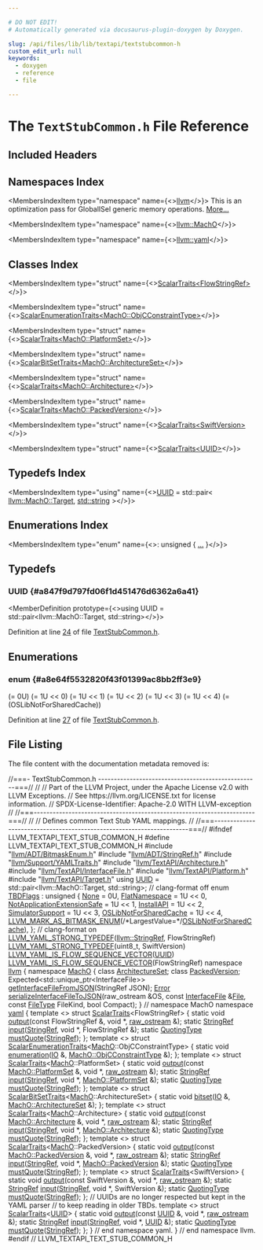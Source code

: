 ```yaml
---

# DO NOT EDIT!
# Automatically generated via docusaurus-plugin-doxygen by Doxygen.

slug: /api/files/lib/lib/textapi/textstubcommon-h
custom_edit_url: null
keywords:
  - doxygen
  - reference
  - file

---
```





# The `TextStubCommon.h` File Reference

<DoxygenPage pluginConfig={pluginConfig}>



## Included Headers

<IncludesList>
<IncludesListItem
  filePath="llvm/ADT/BitmaskEnum.h"
  permalink="/docs/api/files/include/include/llvm/include/llvm/adt/bitmaskenum-h"
  isLocal="true" />
<IncludesListItem
  filePath="llvm/ADT/StringRef.h"
  permalink="/docs/api/files/include/include/llvm/include/llvm/adt/stringref-h"
  isLocal="true" />
<IncludesListItem
  filePath="llvm/Support/YAMLTraits.h"
  permalink="/docs/api/files/include/include/llvm/include/llvm/support/yamltraits-h"
  isLocal="true" />
<IncludesListItem
  filePath="llvm/TextAPI/Architecture.h"
  permalink="/docs/api/files/include/include/llvm/include/llvm/textapi/architecture-h"
  isLocal="true" />
<IncludesListItem
  filePath="llvm/TextAPI/InterfaceFile.h"
  permalink="/docs/api/files/include/include/llvm/include/llvm/textapi/interfacefile-h"
  isLocal="true" />
<IncludesListItem
  filePath="llvm/TextAPI/Platform.h"
  permalink="/docs/api/files/include/include/llvm/include/llvm/textapi/platform-h"
  isLocal="true" />
<IncludesListItem
  filePath="llvm/TextAPI/Target.h"
  permalink="/docs/api/files/include/include/llvm/include/llvm/textapi/target-h"
  isLocal="true" />
</IncludesList>

## Namespaces Index

<MembersIndex>

<MembersIndexItem
  type="namespace"
  name={<><a href="/docs/api/namespaces/llvm">llvm</a></>}>
This is an optimization pass for GlobalISel generic memory operations. <a href="/docs/api/namespaces/llvm/#details">More...</a>
</MembersIndexItem>

<MembersIndexItem
  type="namespace"
  name={<><a href="/docs/api/namespaces/llvm/macho">llvm::MachO</a></>}>
</MembersIndexItem>

<MembersIndexItem
  type="namespace"
  name={<><a href="/docs/api/namespaces/llvm/yaml">llvm::yaml</a></>}>
</MembersIndexItem>

</MembersIndex>

## Classes Index

<MembersIndex>

<MembersIndexItem
  type="struct"
  name={<><a href="/docs/api/structs/llvm/yaml/scalartraits-56714b11764a3c919756dccb8775ac06">ScalarTraits&lt;FlowStringRef&gt;</a></>}>
</MembersIndexItem>

<MembersIndexItem
  type="struct"
  name={<><a href="/docs/api/structs/llvm/yaml/scalarenumerationtraits-a1bbd3464ebeba06a80e78387f0b16e7">ScalarEnumerationTraits&lt;MachO::ObjCConstraintType&gt;</a></>}>
</MembersIndexItem>

<MembersIndexItem
  type="struct"
  name={<><a href="/docs/api/structs/llvm/yaml/scalartraits-e6fde467962f50d048ca87c1e6df250b">ScalarTraits&lt;MachO::PlatformSet&gt;</a></>}>
</MembersIndexItem>

<MembersIndexItem
  type="struct"
  name={<><a href="/docs/api/structs/llvm/yaml/scalarbitsettraits-04988320f342af758cda98202f8d8f73">ScalarBitSetTraits&lt;MachO::ArchitectureSet&gt;</a></>}>
</MembersIndexItem>

<MembersIndexItem
  type="struct"
  name={<><a href="/docs/api/structs/llvm/yaml/scalartraits-162e40fff2b50cada649479ec7a3e4b2">ScalarTraits&lt;MachO::Architecture&gt;</a></>}>
</MembersIndexItem>

<MembersIndexItem
  type="struct"
  name={<><a href="/docs/api/structs/llvm/yaml/scalartraits-5624b5f50f1d6f8fbc93dae9e8408766">ScalarTraits&lt;MachO::PackedVersion&gt;</a></>}>
</MembersIndexItem>

<MembersIndexItem
  type="struct"
  name={<><a href="/docs/api/structs/llvm/yaml/scalartraits-bfb7e3c2d6178155d508621f8f04dbb7">ScalarTraits&lt;SwiftVersion&gt;</a></>}>
</MembersIndexItem>

<MembersIndexItem
  type="struct"
  name={<><a href="/docs/api/structs/llvm/yaml/scalartraits-179f4a6b47533919260e805510efcd01">ScalarTraits&lt;UUID&gt;</a></>}>
</MembersIndexItem>

</MembersIndex>

## Typedefs Index

<MembersIndex>

<MembersIndexItem
  type="using"
  name={<><a href="#a847f9d797fd06f1d451476d6362a6a41">UUID</a> = std::pair&lt; <a href="/docs/api/classes/llvm/macho/target">llvm::MachO::Target</a>, <a href="/docs/api/files/include/include/llvm/include/llvm/demangle/itaniumdemangle-h/#ae2b0d0345572d6718e219aa76d1d54edab45cffe084dd3d20d928bee85e7b0f21">std::string</a> &gt;</>}>
</MembersIndexItem>

</MembersIndex>

## Enumerations Index

<MembersIndex>

<MembersIndexItem
  type="enum"
  name={<>: unsigned &#123; <a href="#a8e64f5532820f43f01399ac8bb2ff3e9">...</a> &#125;</>}>
</MembersIndexItem>

</MembersIndex>


<SectionDefinition>

## Typedefs

### UUID {#a847f9d797fd06f1d451476d6362a6a41}

<MemberDefinition
  prototype={<>using UUID =  std::pair&lt;llvm::MachO::Target, std::string&gt;</>}>

Definition at line <a href="#l00024">24</a> of file <a href="/docs/api/files/lib/lib/textapi/textstubcommon-h">TextStubCommon.h</a>.
</MemberDefinition>

</SectionDefinition>

<SectionDefinition>

## Enumerations

### enum  {#a8e64f5532820f43f01399ac8bb2ff3e9}

<MemberDefinition
  prototype="enum TBDFlags : unsigned">

<EnumerationList title="Enumeration values">

<Link id="a8e64f5532820f43f01399ac8bb2ff3e9ac9d3e887722f2bc482bcca9d41c512af" />
<EnumerationListItem name="None">
 (= 0U)
</EnumerationListItem>

<Link id="a8e64f5532820f43f01399ac8bb2ff3e9ac8c901932d2e8f2ed7a2c695eba8b9c6" />
<EnumerationListItem name="FlatNamespace">
 (= 1U &lt;&lt; 0)
</EnumerationListItem>

<Link id="a8e64f5532820f43f01399ac8bb2ff3e9a6a9c8353be1f1cb8caffe162b55bfbe7" />
<EnumerationListItem name="NotApplicationExtensionSafe">
 (= 1U &lt;&lt; 1)
</EnumerationListItem>

<Link id="a8e64f5532820f43f01399ac8bb2ff3e9a9e9365801892180d2029d4ae16b67fc6" />
<EnumerationListItem name="InstallAPI">
 (= 1U &lt;&lt; 2)
</EnumerationListItem>

<Link id="a8e64f5532820f43f01399ac8bb2ff3e9a7cee22ba0016190fcebb9ba9cd494f15" />
<EnumerationListItem name="SimulatorSupport">
 (= 1U &lt;&lt; 3)
</EnumerationListItem>

<Link id="a8e64f5532820f43f01399ac8bb2ff3e9ad93e8101951dcb34167984295e37e472" />
<EnumerationListItem name="OSLibNotForSharedCache">
 (= 1U &lt;&lt; 4)
</EnumerationListItem>

<Link id="a8e64f5532820f43f01399ac8bb2ff3e9a24270cdb1319b54f1f46ef5f0bd02473" />
<EnumerationListItem name="LLVM_MARK_AS_BITMASK_ENUM">
 (=(OSLibNotForSharedCache))
</EnumerationListItem>

</EnumerationList>

Definition at line <a href="#l00027">27</a> of file <a href="/docs/api/files/lib/lib/textapi/textstubcommon-h">TextStubCommon.h</a>.
</MemberDefinition>

</SectionDefinition>

## File Listing

The file content with the documentation metadata removed is:

<ProgramListing>

<Link id="l00001" /><CodeLine lineNumber="1"><Highlight kind="comment">//===- TextStubCommon.h ---------------------------------------------------===//</Highlight><Highlight kind="normal"></Highlight></CodeLine>
<Link id="l00002" /><CodeLine lineNumber="2"><Highlight kind="normal"></Highlight><Highlight kind="comment">//</Highlight><Highlight kind="normal"></Highlight></CodeLine>
<Link id="l00003" /><CodeLine lineNumber="3"><Highlight kind="normal"></Highlight><Highlight kind="comment">// Part of the LLVM Project, under the Apache License v2.0 with LLVM Exceptions.</Highlight><Highlight kind="normal"></Highlight></CodeLine>
<Link id="l00004" /><CodeLine lineNumber="4"><Highlight kind="normal"></Highlight><Highlight kind="comment">// See https://llvm.org/LICENSE.txt for license information.</Highlight><Highlight kind="normal"></Highlight></CodeLine>
<Link id="l00005" /><CodeLine lineNumber="5"><Highlight kind="normal"></Highlight><Highlight kind="comment">// SPDX-License-Identifier: Apache-2.0 WITH LLVM-exception</Highlight><Highlight kind="normal"></Highlight></CodeLine>
<Link id="l00006" /><CodeLine lineNumber="6"><Highlight kind="normal"></Highlight><Highlight kind="comment">//</Highlight><Highlight kind="normal"></Highlight></CodeLine>
<Link id="l00007" /><CodeLine lineNumber="7"><Highlight kind="normal"></Highlight><Highlight kind="comment">//===----------------------------------------------------------------------===//</Highlight><Highlight kind="normal"></Highlight></CodeLine>
<Link id="l00008" /><CodeLine lineNumber="8"><Highlight kind="normal"></Highlight><Highlight kind="comment">//</Highlight><Highlight kind="normal"></Highlight></CodeLine>
<Link id="l00009" /><CodeLine lineNumber="9"><Highlight kind="normal"></Highlight><Highlight kind="comment">// Defines common Text Stub YAML mappings.</Highlight><Highlight kind="normal"></Highlight></CodeLine>
<Link id="l00010" /><CodeLine lineNumber="10"><Highlight kind="normal"></Highlight><Highlight kind="comment">//</Highlight><Highlight kind="normal"></Highlight></CodeLine>
<Link id="l00011" /><CodeLine lineNumber="11"><Highlight kind="normal"></Highlight><Highlight kind="comment">//===----------------------------------------------------------------------===//</Highlight><Highlight kind="normal"></Highlight></CodeLine>
<Link id="l00012" /><CodeLine lineNumber="12"><Highlight kind="normal"></Highlight></CodeLine>
<Link id="l00013" /><CodeLine lineNumber="13"><Highlight kind="normal"></Highlight><Highlight kind="preprocessor">#ifndef LLVM&#95;TEXTAPI&#95;TEXT&#95;STUB&#95;COMMON&#95;H</Highlight><Highlight kind="normal"></Highlight></CodeLine>
<Link id="l00014" /><CodeLine lineNumber="14"><Highlight kind="normal"></Highlight><Highlight kind="preprocessor">#define LLVM&#95;TEXTAPI&#95;TEXT&#95;STUB&#95;COMMON&#95;H</Highlight><Highlight kind="normal"></Highlight></CodeLine>
<Link id="l00015" /><CodeLine lineNumber="15"><Highlight kind="normal"></Highlight></CodeLine>
<Link id="l00016" /><CodeLine lineNumber="16"><Highlight kind="normal"></Highlight><Highlight kind="preprocessor">#include &quot;<a href="/docs/api/files/include/include/llvm/include/llvm/adt/bitmaskenum-h">llvm/ADT/BitmaskEnum.h</a>&quot;</Highlight><Highlight kind="normal"></Highlight></CodeLine>
<Link id="l00017" /><CodeLine lineNumber="17"><Highlight kind="normal"></Highlight><Highlight kind="preprocessor">#include &quot;<a href="/docs/api/files/include/include/llvm/include/llvm/adt/stringref-h">llvm/ADT/StringRef.h</a>&quot;</Highlight><Highlight kind="normal"></Highlight></CodeLine>
<Link id="l00018" /><CodeLine lineNumber="18"><Highlight kind="normal"></Highlight><Highlight kind="preprocessor">#include &quot;<a href="/docs/api/files/include/include/llvm/include/llvm/support/yamltraits-h">llvm/Support/YAMLTraits.h</a>&quot;</Highlight><Highlight kind="normal"></Highlight></CodeLine>
<Link id="l00019" /><CodeLine lineNumber="19"><Highlight kind="normal"></Highlight><Highlight kind="preprocessor">#include &quot;<a href="/docs/api/files/include/include/llvm/include/llvm/textapi/architecture-h">llvm/TextAPI/Architecture.h</a>&quot;</Highlight><Highlight kind="normal"></Highlight></CodeLine>
<Link id="l00020" /><CodeLine lineNumber="20"><Highlight kind="normal"></Highlight><Highlight kind="preprocessor">#include &quot;<a href="/docs/api/files/include/include/llvm/include/llvm/textapi/interfacefile-h">llvm/TextAPI/InterfaceFile.h</a>&quot;</Highlight><Highlight kind="normal"></Highlight></CodeLine>
<Link id="l00021" /><CodeLine lineNumber="21"><Highlight kind="normal"></Highlight><Highlight kind="preprocessor">#include &quot;<a href="/docs/api/files/include/include/llvm/include/llvm/textapi/platform-h">llvm/TextAPI/Platform.h</a>&quot;</Highlight><Highlight kind="normal"></Highlight></CodeLine>
<Link id="l00022" /><CodeLine lineNumber="22"><Highlight kind="normal"></Highlight><Highlight kind="preprocessor">#include &quot;<a href="/docs/api/files/include/include/llvm/include/llvm/textapi/target-h">llvm/TextAPI/Target.h</a>&quot;</Highlight><Highlight kind="normal"></Highlight></CodeLine>
<Link id="l00023" /><CodeLine lineNumber="23"><Highlight kind="normal"></Highlight></CodeLine>
<Link id="l00024" /><CodeLine lineNumber="24" lineLink="#a847f9d797fd06f1d451476d6362a6a41"><Highlight kind="normal"></Highlight><Highlight kind="keyword">using </Highlight><Highlight kind="normal"><a href="#a847f9d797fd06f1d451476d6362a6a41">UUID</a> = std::pair&lt;llvm::MachO::Target, std::string&gt;;</Highlight></CodeLine>
<Link id="l00025" /><CodeLine lineNumber="25"><Highlight kind="normal"></Highlight></CodeLine>
<Link id="l00026" /><CodeLine lineNumber="26"><Highlight kind="normal"></Highlight><Highlight kind="comment">// clang-format off</Highlight><Highlight kind="normal"></Highlight></CodeLine>
<Link id="l00027" /><CodeLine lineNumber="27" lineLink="#a8e64f5532820f43f01399ac8bb2ff3e9"><Highlight kind="normal"></Highlight><Highlight kind="keyword">enum</Highlight><Highlight kind="normal"> <a href="#a8e64f5532820f43f01399ac8bb2ff3e9">TBDFlags</a> : </Highlight><Highlight kind="keywordtype">unsigned</Highlight><Highlight kind="normal"> &#123;</Highlight></CodeLine>
<Link id="l00028" /><CodeLine lineNumber="28" lineLink="#a8e64f5532820f43f01399ac8bb2ff3e9ac9d3e887722f2bc482bcca9d41c512af"><Highlight kind="normal">  <a href="#a8e64f5532820f43f01399ac8bb2ff3e9ac9d3e887722f2bc482bcca9d41c512af">None</a>                         = 0U,</Highlight></CodeLine>
<Link id="l00029" /><CodeLine lineNumber="29" lineLink="#a8e64f5532820f43f01399ac8bb2ff3e9ac8c901932d2e8f2ed7a2c695eba8b9c6"><Highlight kind="normal">  <a href="#a8e64f5532820f43f01399ac8bb2ff3e9ac8c901932d2e8f2ed7a2c695eba8b9c6">FlatNamespace</a>                = 1U &lt;&lt; 0,</Highlight></CodeLine>
<Link id="l00030" /><CodeLine lineNumber="30" lineLink="#a8e64f5532820f43f01399ac8bb2ff3e9a6a9c8353be1f1cb8caffe162b55bfbe7"><Highlight kind="normal">  <a href="#a8e64f5532820f43f01399ac8bb2ff3e9a6a9c8353be1f1cb8caffe162b55bfbe7">NotApplicationExtensionSafe</a>  = 1U &lt;&lt; 1,</Highlight></CodeLine>
<Link id="l00031" /><CodeLine lineNumber="31" lineLink="#a8e64f5532820f43f01399ac8bb2ff3e9a9e9365801892180d2029d4ae16b67fc6"><Highlight kind="normal">  <a href="#a8e64f5532820f43f01399ac8bb2ff3e9a9e9365801892180d2029d4ae16b67fc6">InstallAPI</a>                   = 1U &lt;&lt; 2,</Highlight></CodeLine>
<Link id="l00032" /><CodeLine lineNumber="32" lineLink="#a8e64f5532820f43f01399ac8bb2ff3e9a7cee22ba0016190fcebb9ba9cd494f15"><Highlight kind="normal">  <a href="#a8e64f5532820f43f01399ac8bb2ff3e9a7cee22ba0016190fcebb9ba9cd494f15">SimulatorSupport</a>             = 1U &lt;&lt; 3,</Highlight></CodeLine>
<Link id="l00033" /><CodeLine lineNumber="33" lineLink="#a8e64f5532820f43f01399ac8bb2ff3e9ad93e8101951dcb34167984295e37e472"><Highlight kind="normal">  <a href="#a8e64f5532820f43f01399ac8bb2ff3e9ad93e8101951dcb34167984295e37e472">OSLibNotForSharedCache</a>       = 1U &lt;&lt; 4,</Highlight></CodeLine>
<Link id="l00034" /><CodeLine lineNumber="34" lineLink="#a8e64f5532820f43f01399ac8bb2ff3e9a24270cdb1319b54f1f46ef5f0bd02473"><Highlight kind="normal">  <a href="#a8e64f5532820f43f01399ac8bb2ff3e9a24270cdb1319b54f1f46ef5f0bd02473">LLVM&#95;MARK&#95;AS&#95;BITMASK&#95;ENUM</a>(</Highlight><Highlight kind="comment">/&#42;LargestValue=&#42;/</Highlight><Highlight kind="normal"><a href="#a8e64f5532820f43f01399ac8bb2ff3e9ad93e8101951dcb34167984295e37e472">OSLibNotForSharedCache</a>),</Highlight></CodeLine>
<Link id="l00035" /><CodeLine lineNumber="35"><Highlight kind="normal">&#125;;</Highlight></CodeLine>
<Link id="l00036" /><CodeLine lineNumber="36"><Highlight kind="normal"></Highlight><Highlight kind="comment">// clang-format on</Highlight><Highlight kind="normal"></Highlight></CodeLine>
<Link id="l00037" /><CodeLine lineNumber="37"><Highlight kind="normal"></Highlight></CodeLine>
<Link id="l00038" /><CodeLine lineNumber="38"><Highlight kind="normal"><a href="/docs/api/files/include/include/llvm/include/llvm/support/yamltraits-h/#ab74df4ad631bb362ad7d41fd875f0481">LLVM&#95;YAML&#95;STRONG&#95;TYPEDEF</a>(<a href="/docs/api/classes/llvm/stringref">llvm::StringRef</a>, FlowStringRef)</Highlight></CodeLine>
<Link id="l00039" /><CodeLine lineNumber="39"><Highlight kind="normal"><a href="/docs/api/files/include/include/llvm/include/llvm/support/yamltraits-h/#ab74df4ad631bb362ad7d41fd875f0481">LLVM&#95;YAML&#95;STRONG&#95;TYPEDEF</a>(uint8&#95;t, SwiftVersion)</Highlight></CodeLine>
<Link id="l00040" /><CodeLine lineNumber="40"><Highlight kind="normal"><a href="/docs/api/files/include/include/llvm/include/llvm/support/yamltraits-h/#aa39d7d43bebdc849f7557bfd4a4ad12d">LLVM&#95;YAML&#95;IS&#95;FLOW&#95;SEQUENCE&#95;VECTOR</a>(<a href="#a847f9d797fd06f1d451476d6362a6a41">UUID</a>)</Highlight></CodeLine>
<Link id="l00041" /><CodeLine lineNumber="41"><Highlight kind="normal"><a href="/docs/api/files/include/include/llvm/include/llvm/support/yamltraits-h/#aa39d7d43bebdc849f7557bfd4a4ad12d">LLVM&#95;YAML&#95;IS&#95;FLOW&#95;SEQUENCE&#95;VECTOR</a>(FlowStringRef)</Highlight></CodeLine>
<Link id="l00042" /><CodeLine lineNumber="42"><Highlight kind="normal"></Highlight></CodeLine>
<Link id="l00043" /><CodeLine lineNumber="43"><Highlight kind="normal"></Highlight><Highlight kind="keyword">namespace </Highlight><Highlight kind="normal"><a href="/docs/api/namespaces/llvm">llvm</a> &#123;</Highlight></CodeLine>
<Link id="l00044" /><CodeLine lineNumber="44"><Highlight kind="normal"></Highlight></CodeLine>
<Link id="l00045" /><CodeLine lineNumber="45"><Highlight kind="normal"></Highlight><Highlight kind="keyword">namespace </Highlight><Highlight kind="normal"><a href="/docs/api/namespaces/llvm/macho">MachO</a> &#123;</Highlight></CodeLine>
<Link id="l00046" /><CodeLine lineNumber="46"><Highlight kind="normal"></Highlight><Highlight kind="keyword">class </Highlight><Highlight kind="normal"><a href="/docs/api/classes/llvm/macho/architectureset">ArchitectureSet</a>;</Highlight></CodeLine>
<Link id="l00047" /><CodeLine lineNumber="47"><Highlight kind="normal"></Highlight><Highlight kind="keyword">class </Highlight><Highlight kind="normal"><a href="/docs/api/classes/llvm/macho/packedversion">PackedVersion</a>;</Highlight></CodeLine>
<Link id="l00048" /><CodeLine lineNumber="48"><Highlight kind="normal"></Highlight></CodeLine>
<Link id="l00049" /><CodeLine lineNumber="49"><Highlight kind="normal">Expected&lt;std::unique&#95;ptr&lt;InterfaceFile&gt;&gt;</Highlight></CodeLine>
<Link id="l00050" /><CodeLine lineNumber="50"><Highlight kind="normal"><a href="/docs/api/namespaces/llvm/macho/#a87d247041800a391e58d7e42c6286219">getInterfaceFileFromJSON</a>(StringRef JSON);</Highlight></CodeLine>
<Link id="l00051" /><CodeLine lineNumber="51"><Highlight kind="normal"></Highlight></CodeLine>
<Link id="l00052" /><CodeLine lineNumber="52"><Highlight kind="normal"><a href="/docs/api/namespaces/llvm/#ac226f3d2b9ca090171a8e0a8cb92c343a902b0d55fddef6f8d651fe1035b7d4bd">Error</a> <a href="/docs/api/namespaces/llvm/macho/#a3ff667d4f1513749fb128a62577a9b21">serializeInterfaceFileToJSON</a>(raw&#95;ostream &amp;OS, </Highlight><Highlight kind="keyword">const</Highlight><Highlight kind="normal"> <a href="/docs/api/classes/llvm/macho/interfacefile">InterfaceFile</a> &amp;<a href="/docs/api/namespaces/llvm/armbuildattrs/#aea10ca6bf098a425d51ac7fe65d30ed6aecf09ba70b320e04fec09afb59d502cd">File</a>,</Highlight></CodeLine>
<Link id="l00053" /><CodeLine lineNumber="53"><Highlight kind="normal">                                   </Highlight><Highlight kind="keyword">const</Highlight><Highlight kind="normal"> <a href="/docs/api/namespaces/llvm/macho/#a11849daa1b55a8c00390b349546112e7">FileType</a> FileKind, </Highlight><Highlight kind="keywordtype">bool</Highlight><Highlight kind="normal"> Compact);</Highlight></CodeLine>
<Link id="l00054" /><CodeLine lineNumber="54"><Highlight kind="normal">&#125; </Highlight><Highlight kind="comment">// namespace MachO</Highlight><Highlight kind="normal"></Highlight></CodeLine>
<Link id="l00055" /><CodeLine lineNumber="55"><Highlight kind="normal"></Highlight></CodeLine>
<Link id="l00056" /><CodeLine lineNumber="56"><Highlight kind="normal"></Highlight><Highlight kind="keyword">namespace </Highlight><Highlight kind="normal"><a href="/docs/api/namespaces/llvm/yaml">yaml</a> &#123;</Highlight></CodeLine>
<Link id="l00057" /><CodeLine lineNumber="57"><Highlight kind="normal"></Highlight></CodeLine>
<Link id="l00058" /><CodeLine lineNumber="58" lineLink="/docs/api/structs/llvm/yaml/scalartraits-56714b11764a3c919756dccb8775ac06"><Highlight kind="normal"></Highlight><Highlight kind="keyword">template</Highlight><Highlight kind="normal"> &lt;&gt; </Highlight><Highlight kind="keyword">struct </Highlight><Highlight kind="normal"><a href="/docs/api/structs/llvm/yaml/scalartraits">ScalarTraits</a>&lt;FlowStringRef&gt; &#123;</Highlight></CodeLine>
<Link id="l00059" /><CodeLine lineNumber="59"><Highlight kind="normal">  </Highlight><Highlight kind="keyword">static</Highlight><Highlight kind="normal"> </Highlight><Highlight kind="keywordtype">void</Highlight><Highlight kind="normal"> <a href="/docs/api/structs/llvm/yaml/scalartraits-56714b11764a3c919756dccb8775ac06/#abe3f4003b96d861917b647285555c986">output</a>(</Highlight><Highlight kind="keyword">const</Highlight><Highlight kind="normal"> FlowStringRef &amp;, </Highlight><Highlight kind="keywordtype">void</Highlight><Highlight kind="normal"> &#42;, <a href="/docs/api/classes/llvm/raw-ostream">raw&#95;ostream</a> &amp;);</Highlight></CodeLine>
<Link id="l00060" /><CodeLine lineNumber="60"><Highlight kind="normal">  </Highlight><Highlight kind="keyword">static</Highlight><Highlight kind="normal"> <a href="/docs/api/classes/llvm/stringref">StringRef</a> <a href="/docs/api/structs/llvm/yaml/scalartraits-56714b11764a3c919756dccb8775ac06/#aeff489c7e3fa43a89a4db9b03bd6f733">input</a>(<a href="/docs/api/classes/llvm/stringref">StringRef</a>, </Highlight><Highlight kind="keywordtype">void</Highlight><Highlight kind="normal"> &#42;, FlowStringRef &amp;);</Highlight></CodeLine>
<Link id="l00061" /><CodeLine lineNumber="61"><Highlight kind="normal">  </Highlight><Highlight kind="keyword">static</Highlight><Highlight kind="normal"> <a href="/docs/api/namespaces/llvm/yaml/#a2e9b09c50b4fff3bad8cba23daef8757">QuotingType</a> <a href="/docs/api/structs/llvm/yaml/scalartraits-56714b11764a3c919756dccb8775ac06/#ab3dda6c92caf4856e2b8a54ad703a5c5">mustQuote</a>(<a href="/docs/api/classes/llvm/stringref">StringRef</a>);</Highlight></CodeLine>
<Link id="l00062" /><CodeLine lineNumber="62"><Highlight kind="normal">&#125;;</Highlight></CodeLine>
<Link id="l00063" /><CodeLine lineNumber="63"><Highlight kind="normal"></Highlight></CodeLine>
<Link id="l00064" /><CodeLine lineNumber="64" lineLink="/docs/api/structs/llvm/yaml/scalarenumerationtraits-a1bbd3464ebeba06a80e78387f0b16e7"><Highlight kind="normal"></Highlight><Highlight kind="keyword">template</Highlight><Highlight kind="normal"> &lt;&gt; </Highlight><Highlight kind="keyword">struct </Highlight><Highlight kind="normal"><a href="/docs/api/structs/llvm/yaml/scalarenumerationtraits">ScalarEnumerationTraits</a>&lt;<a href="/docs/api/namespaces/llvm/macho">MachO</a>::ObjCConstraintType&gt; &#123;</Highlight></CodeLine>
<Link id="l00065" /><CodeLine lineNumber="65" lineLink="/docs/api/structs/llvm/yaml/scalarenumerationtraits-a1bbd3464ebeba06a80e78387f0b16e7/#ac30d30968d21e44e5d404830af0e5619"><Highlight kind="normal">  </Highlight><Highlight kind="keyword">static</Highlight><Highlight kind="normal"> </Highlight><Highlight kind="keywordtype">void</Highlight><Highlight kind="normal"> <a href="/docs/api/structs/llvm/yaml/scalarenumerationtraits-a1bbd3464ebeba06a80e78387f0b16e7/#ac30d30968d21e44e5d404830af0e5619">enumeration</a>(<a href="/docs/api/classes/llvm/yaml/io">IO</a> &amp;, <a href="/docs/api/namespaces/llvm/macho/#a6ce55ac03358478c63eaefb8578a7a31">MachO::ObjCConstraintType</a> &amp;);</Highlight></CodeLine>
<Link id="l00066" /><CodeLine lineNumber="66"><Highlight kind="normal">&#125;;</Highlight></CodeLine>
<Link id="l00067" /><CodeLine lineNumber="67"><Highlight kind="normal"></Highlight></CodeLine>
<Link id="l00068" /><CodeLine lineNumber="68" lineLink="/docs/api/structs/llvm/yaml/scalartraits-e6fde467962f50d048ca87c1e6df250b"><Highlight kind="normal"></Highlight><Highlight kind="keyword">template</Highlight><Highlight kind="normal"> &lt;&gt; </Highlight><Highlight kind="keyword">struct </Highlight><Highlight kind="normal"><a href="/docs/api/structs/llvm/yaml/scalartraits">ScalarTraits</a>&lt;<a href="/docs/api/namespaces/llvm/macho">MachO</a>::PlatformSet&gt; &#123;</Highlight></CodeLine>
<Link id="l00069" /><CodeLine lineNumber="69" lineLink="/docs/api/structs/llvm/yaml/scalartraits-e6fde467962f50d048ca87c1e6df250b/#a87c34cb56e1d1f37caed38af7656f671"><Highlight kind="normal">  </Highlight><Highlight kind="keyword">static</Highlight><Highlight kind="normal"> </Highlight><Highlight kind="keywordtype">void</Highlight><Highlight kind="normal"> <a href="/docs/api/structs/llvm/yaml/scalartraits-e6fde467962f50d048ca87c1e6df250b/#a87c34cb56e1d1f37caed38af7656f671">output</a>(</Highlight><Highlight kind="keyword">const</Highlight><Highlight kind="normal"> <a href="/docs/api/namespaces/llvm/macho/#a69bfa13e6b39228d219413d8fb5f46a2">MachO::PlatformSet</a> &amp;, </Highlight><Highlight kind="keywordtype">void</Highlight><Highlight kind="normal"> &#42;, <a href="/docs/api/classes/llvm/raw-ostream">raw&#95;ostream</a> &amp;);</Highlight></CodeLine>
<Link id="l00070" /><CodeLine lineNumber="70" lineLink="/docs/api/structs/llvm/yaml/scalartraits-e6fde467962f50d048ca87c1e6df250b/#a492e5db3132bfc8d380cd3801e35d3b0"><Highlight kind="normal">  </Highlight><Highlight kind="keyword">static</Highlight><Highlight kind="normal"> <a href="/docs/api/classes/llvm/stringref">StringRef</a> <a href="/docs/api/structs/llvm/yaml/scalartraits-e6fde467962f50d048ca87c1e6df250b/#a492e5db3132bfc8d380cd3801e35d3b0">input</a>(<a href="/docs/api/classes/llvm/stringref">StringRef</a>, </Highlight><Highlight kind="keywordtype">void</Highlight><Highlight kind="normal"> &#42;, <a href="/docs/api/namespaces/llvm/macho/#a69bfa13e6b39228d219413d8fb5f46a2">MachO::PlatformSet</a> &amp;);</Highlight></CodeLine>
<Link id="l00071" /><CodeLine lineNumber="71" lineLink="/docs/api/structs/llvm/yaml/scalartraits-e6fde467962f50d048ca87c1e6df250b/#a2610e1b5904e03365141eec70cc1a0f2"><Highlight kind="normal">  </Highlight><Highlight kind="keyword">static</Highlight><Highlight kind="normal"> <a href="/docs/api/namespaces/llvm/yaml/#a2e9b09c50b4fff3bad8cba23daef8757">QuotingType</a> <a href="/docs/api/structs/llvm/yaml/scalartraits-e6fde467962f50d048ca87c1e6df250b/#a2610e1b5904e03365141eec70cc1a0f2">mustQuote</a>(<a href="/docs/api/classes/llvm/stringref">StringRef</a>);</Highlight></CodeLine>
<Link id="l00072" /><CodeLine lineNumber="72"><Highlight kind="normal">&#125;;</Highlight></CodeLine>
<Link id="l00073" /><CodeLine lineNumber="73"><Highlight kind="normal"></Highlight></CodeLine>
<Link id="l00074" /><CodeLine lineNumber="74" lineLink="/docs/api/structs/llvm/yaml/scalarbitsettraits-04988320f342af758cda98202f8d8f73"><Highlight kind="normal"></Highlight><Highlight kind="keyword">template</Highlight><Highlight kind="normal"> &lt;&gt; </Highlight><Highlight kind="keyword">struct </Highlight><Highlight kind="normal"><a href="/docs/api/structs/llvm/yaml/scalarbitsettraits">ScalarBitSetTraits</a>&lt;<a href="/docs/api/namespaces/llvm/macho">MachO</a>::ArchitectureSet&gt; &#123;</Highlight></CodeLine>
<Link id="l00075" /><CodeLine lineNumber="75" lineLink="/docs/api/structs/llvm/yaml/scalarbitsettraits-04988320f342af758cda98202f8d8f73/#a8ddf4b8e6b1faa0d31e79a818bff4345"><Highlight kind="normal">  </Highlight><Highlight kind="keyword">static</Highlight><Highlight kind="normal"> </Highlight><Highlight kind="keywordtype">void</Highlight><Highlight kind="normal"> <a href="/docs/api/structs/llvm/yaml/scalarbitsettraits-04988320f342af758cda98202f8d8f73/#a8ddf4b8e6b1faa0d31e79a818bff4345">bitset</a>(<a href="/docs/api/classes/llvm/yaml/io">IO</a> &amp;, <a href="/docs/api/classes/llvm/macho/architectureset">MachO::ArchitectureSet</a> &amp;);</Highlight></CodeLine>
<Link id="l00076" /><CodeLine lineNumber="76"><Highlight kind="normal">&#125;;</Highlight></CodeLine>
<Link id="l00077" /><CodeLine lineNumber="77"><Highlight kind="normal"></Highlight></CodeLine>
<Link id="l00078" /><CodeLine lineNumber="78" lineLink="/docs/api/structs/llvm/yaml/scalartraits-162e40fff2b50cada649479ec7a3e4b2"><Highlight kind="normal"></Highlight><Highlight kind="keyword">template</Highlight><Highlight kind="normal"> &lt;&gt; </Highlight><Highlight kind="keyword">struct </Highlight><Highlight kind="normal"><a href="/docs/api/structs/llvm/yaml/scalartraits">ScalarTraits</a>&lt;<a href="/docs/api/namespaces/llvm/macho">MachO</a>::Architecture&gt; &#123;</Highlight></CodeLine>
<Link id="l00079" /><CodeLine lineNumber="79" lineLink="/docs/api/structs/llvm/yaml/scalartraits-162e40fff2b50cada649479ec7a3e4b2/#ac9eae70e81dfbd601b45f44794de7fa7"><Highlight kind="normal">  </Highlight><Highlight kind="keyword">static</Highlight><Highlight kind="normal"> </Highlight><Highlight kind="keywordtype">void</Highlight><Highlight kind="normal"> <a href="/docs/api/structs/llvm/yaml/scalartraits-162e40fff2b50cada649479ec7a3e4b2/#ac9eae70e81dfbd601b45f44794de7fa7">output</a>(</Highlight><Highlight kind="keyword">const</Highlight><Highlight kind="normal"> <a href="/docs/api/namespaces/llvm/macho/#a70477e3fc02b7dbfd59604af47d88397">MachO::Architecture</a> &amp;, </Highlight><Highlight kind="keywordtype">void</Highlight><Highlight kind="normal"> &#42;, <a href="/docs/api/classes/llvm/raw-ostream">raw&#95;ostream</a> &amp;);</Highlight></CodeLine>
<Link id="l00080" /><CodeLine lineNumber="80" lineLink="/docs/api/structs/llvm/yaml/scalartraits-162e40fff2b50cada649479ec7a3e4b2/#accec706392725f6572e80e0ba37c31b5"><Highlight kind="normal">  </Highlight><Highlight kind="keyword">static</Highlight><Highlight kind="normal"> <a href="/docs/api/classes/llvm/stringref">StringRef</a> <a href="/docs/api/structs/llvm/yaml/scalartraits-162e40fff2b50cada649479ec7a3e4b2/#accec706392725f6572e80e0ba37c31b5">input</a>(<a href="/docs/api/classes/llvm/stringref">StringRef</a>, </Highlight><Highlight kind="keywordtype">void</Highlight><Highlight kind="normal"> &#42;, <a href="/docs/api/namespaces/llvm/macho/#a70477e3fc02b7dbfd59604af47d88397">MachO::Architecture</a> &amp;);</Highlight></CodeLine>
<Link id="l00081" /><CodeLine lineNumber="81" lineLink="/docs/api/structs/llvm/yaml/scalartraits-162e40fff2b50cada649479ec7a3e4b2/#a8a4267fc34076cf7d32ee8543d0dab04"><Highlight kind="normal">  </Highlight><Highlight kind="keyword">static</Highlight><Highlight kind="normal"> <a href="/docs/api/namespaces/llvm/yaml/#a2e9b09c50b4fff3bad8cba23daef8757">QuotingType</a> <a href="/docs/api/structs/llvm/yaml/scalartraits-162e40fff2b50cada649479ec7a3e4b2/#a8a4267fc34076cf7d32ee8543d0dab04">mustQuote</a>(<a href="/docs/api/classes/llvm/stringref">StringRef</a>);</Highlight></CodeLine>
<Link id="l00082" /><CodeLine lineNumber="82"><Highlight kind="normal">&#125;;</Highlight></CodeLine>
<Link id="l00083" /><CodeLine lineNumber="83"><Highlight kind="normal"></Highlight></CodeLine>
<Link id="l00084" /><CodeLine lineNumber="84" lineLink="/docs/api/structs/llvm/yaml/scalartraits-5624b5f50f1d6f8fbc93dae9e8408766"><Highlight kind="normal"></Highlight><Highlight kind="keyword">template</Highlight><Highlight kind="normal"> &lt;&gt; </Highlight><Highlight kind="keyword">struct </Highlight><Highlight kind="normal"><a href="/docs/api/structs/llvm/yaml/scalartraits">ScalarTraits</a>&lt;<a href="/docs/api/namespaces/llvm/macho">MachO</a>::PackedVersion&gt; &#123;</Highlight></CodeLine>
<Link id="l00085" /><CodeLine lineNumber="85" lineLink="/docs/api/structs/llvm/yaml/scalartraits-5624b5f50f1d6f8fbc93dae9e8408766/#a004ef4c9dc29a4a0fc25aae09e8ad528"><Highlight kind="normal">  </Highlight><Highlight kind="keyword">static</Highlight><Highlight kind="normal"> </Highlight><Highlight kind="keywordtype">void</Highlight><Highlight kind="normal"> <a href="/docs/api/structs/llvm/yaml/scalartraits-5624b5f50f1d6f8fbc93dae9e8408766/#a004ef4c9dc29a4a0fc25aae09e8ad528">output</a>(</Highlight><Highlight kind="keyword">const</Highlight><Highlight kind="normal"> <a href="/docs/api/classes/llvm/macho/packedversion">MachO::PackedVersion</a> &amp;, </Highlight><Highlight kind="keywordtype">void</Highlight><Highlight kind="normal"> &#42;, <a href="/docs/api/classes/llvm/raw-ostream">raw&#95;ostream</a> &amp;);</Highlight></CodeLine>
<Link id="l00086" /><CodeLine lineNumber="86" lineLink="/docs/api/structs/llvm/yaml/scalartraits-5624b5f50f1d6f8fbc93dae9e8408766/#acaececeea6482096018ede0c96671b13"><Highlight kind="normal">  </Highlight><Highlight kind="keyword">static</Highlight><Highlight kind="normal"> <a href="/docs/api/classes/llvm/stringref">StringRef</a> <a href="/docs/api/structs/llvm/yaml/scalartraits-5624b5f50f1d6f8fbc93dae9e8408766/#acaececeea6482096018ede0c96671b13">input</a>(<a href="/docs/api/classes/llvm/stringref">StringRef</a>, </Highlight><Highlight kind="keywordtype">void</Highlight><Highlight kind="normal"> &#42;, <a href="/docs/api/classes/llvm/macho/packedversion">MachO::PackedVersion</a> &amp;);</Highlight></CodeLine>
<Link id="l00087" /><CodeLine lineNumber="87" lineLink="/docs/api/structs/llvm/yaml/scalartraits-5624b5f50f1d6f8fbc93dae9e8408766/#a7b3d79ea1952693a7bc6c238a42eab72"><Highlight kind="normal">  </Highlight><Highlight kind="keyword">static</Highlight><Highlight kind="normal"> <a href="/docs/api/namespaces/llvm/yaml/#a2e9b09c50b4fff3bad8cba23daef8757">QuotingType</a> <a href="/docs/api/structs/llvm/yaml/scalartraits-5624b5f50f1d6f8fbc93dae9e8408766/#a7b3d79ea1952693a7bc6c238a42eab72">mustQuote</a>(<a href="/docs/api/classes/llvm/stringref">StringRef</a>);</Highlight></CodeLine>
<Link id="l00088" /><CodeLine lineNumber="88"><Highlight kind="normal">&#125;;</Highlight></CodeLine>
<Link id="l00089" /><CodeLine lineNumber="89"><Highlight kind="normal"></Highlight></CodeLine>
<Link id="l00090" /><CodeLine lineNumber="90" lineLink="/docs/api/structs/llvm/yaml/scalartraits-bfb7e3c2d6178155d508621f8f04dbb7"><Highlight kind="normal"></Highlight><Highlight kind="keyword">template</Highlight><Highlight kind="normal"> &lt;&gt; </Highlight><Highlight kind="keyword">struct </Highlight><Highlight kind="normal"><a href="/docs/api/structs/llvm/yaml/scalartraits">ScalarTraits</a>&lt;SwiftVersion&gt; &#123;</Highlight></CodeLine>
<Link id="l00091" /><CodeLine lineNumber="91"><Highlight kind="normal">  </Highlight><Highlight kind="keyword">static</Highlight><Highlight kind="normal"> </Highlight><Highlight kind="keywordtype">void</Highlight><Highlight kind="normal"> <a href="/docs/api/structs/llvm/yaml/scalartraits-bfb7e3c2d6178155d508621f8f04dbb7/#a4614aab45a2519f55d56db8867692e63">output</a>(</Highlight><Highlight kind="keyword">const</Highlight><Highlight kind="normal"> SwiftVersion &amp;, </Highlight><Highlight kind="keywordtype">void</Highlight><Highlight kind="normal"> &#42;, <a href="/docs/api/classes/llvm/raw-ostream">raw&#95;ostream</a> &amp;);</Highlight></CodeLine>
<Link id="l00092" /><CodeLine lineNumber="92"><Highlight kind="normal">  </Highlight><Highlight kind="keyword">static</Highlight><Highlight kind="normal"> <a href="/docs/api/classes/llvm/stringref">StringRef</a> <a href="/docs/api/structs/llvm/yaml/scalartraits-bfb7e3c2d6178155d508621f8f04dbb7/#ae693a7579ae0e3ce57aa73e31b03efff">input</a>(<a href="/docs/api/classes/llvm/stringref">StringRef</a>, </Highlight><Highlight kind="keywordtype">void</Highlight><Highlight kind="normal"> &#42;, SwiftVersion &amp;);</Highlight></CodeLine>
<Link id="l00093" /><CodeLine lineNumber="93"><Highlight kind="normal">  </Highlight><Highlight kind="keyword">static</Highlight><Highlight kind="normal"> <a href="/docs/api/namespaces/llvm/yaml/#a2e9b09c50b4fff3bad8cba23daef8757">QuotingType</a> <a href="/docs/api/structs/llvm/yaml/scalartraits-bfb7e3c2d6178155d508621f8f04dbb7/#a7e4601b01dfa54c4bcb6d92b7e8cb47d">mustQuote</a>(<a href="/docs/api/classes/llvm/stringref">StringRef</a>);</Highlight></CodeLine>
<Link id="l00094" /><CodeLine lineNumber="94"><Highlight kind="normal">&#125;;</Highlight></CodeLine>
<Link id="l00095" /><CodeLine lineNumber="95"><Highlight kind="normal"></Highlight></CodeLine>
<Link id="l00096" /><CodeLine lineNumber="96"><Highlight kind="normal"></Highlight><Highlight kind="comment">// UUIDs are no longer respected but kept in the YAML parser</Highlight><Highlight kind="normal"></Highlight></CodeLine>
<Link id="l00097" /><CodeLine lineNumber="97"><Highlight kind="normal"></Highlight><Highlight kind="comment">// to keep reading in older TBDs.</Highlight><Highlight kind="normal"></Highlight></CodeLine>
<Link id="l00098" /><CodeLine lineNumber="98" lineLink="/docs/api/structs/llvm/yaml/scalartraits-179f4a6b47533919260e805510efcd01"><Highlight kind="normal"></Highlight><Highlight kind="keyword">template</Highlight><Highlight kind="normal"> &lt;&gt; </Highlight><Highlight kind="keyword">struct </Highlight><Highlight kind="normal"><a href="/docs/api/structs/llvm/yaml/scalartraits">ScalarTraits</a>&lt;<a href="#a847f9d797fd06f1d451476d6362a6a41">UUID</a>&gt; &#123;</Highlight></CodeLine>
<Link id="l00099" /><CodeLine lineNumber="99"><Highlight kind="normal">  </Highlight><Highlight kind="keyword">static</Highlight><Highlight kind="normal"> </Highlight><Highlight kind="keywordtype">void</Highlight><Highlight kind="normal"> <a href="/docs/api/structs/llvm/yaml/scalartraits-179f4a6b47533919260e805510efcd01/#aaf819612ea2ac5f87daa4b41b18e50aa">output</a>(</Highlight><Highlight kind="keyword">const</Highlight><Highlight kind="normal"> <a href="#a847f9d797fd06f1d451476d6362a6a41">UUID</a> &amp;, </Highlight><Highlight kind="keywordtype">void</Highlight><Highlight kind="normal"> &#42;, <a href="/docs/api/classes/llvm/raw-ostream">raw&#95;ostream</a> &amp;);</Highlight></CodeLine>
<Link id="l00100" /><CodeLine lineNumber="100"><Highlight kind="normal">  </Highlight><Highlight kind="keyword">static</Highlight><Highlight kind="normal"> <a href="/docs/api/classes/llvm/stringref">StringRef</a> <a href="/docs/api/structs/llvm/yaml/scalartraits-179f4a6b47533919260e805510efcd01/#aa422a445d9928475749b682b1b69daf3">input</a>(<a href="/docs/api/classes/llvm/stringref">StringRef</a>, </Highlight><Highlight kind="keywordtype">void</Highlight><Highlight kind="normal"> &#42;, <a href="#a847f9d797fd06f1d451476d6362a6a41">UUID</a> &amp;);</Highlight></CodeLine>
<Link id="l00101" /><CodeLine lineNumber="101"><Highlight kind="normal">  </Highlight><Highlight kind="keyword">static</Highlight><Highlight kind="normal"> <a href="/docs/api/namespaces/llvm/yaml/#a2e9b09c50b4fff3bad8cba23daef8757">QuotingType</a> <a href="/docs/api/structs/llvm/yaml/scalartraits-179f4a6b47533919260e805510efcd01/#a7ad4f2d44e6893e4a8322ba827bb9b57">mustQuote</a>(<a href="/docs/api/classes/llvm/stringref">StringRef</a>);</Highlight></CodeLine>
<Link id="l00102" /><CodeLine lineNumber="102"><Highlight kind="normal">&#125;;</Highlight></CodeLine>
<Link id="l00103" /><CodeLine lineNumber="103"><Highlight kind="normal"></Highlight></CodeLine>
<Link id="l00104" /><CodeLine lineNumber="104"><Highlight kind="normal">&#125; </Highlight><Highlight kind="comment">// end namespace yaml.</Highlight><Highlight kind="normal"></Highlight></CodeLine>
<Link id="l00105" /><CodeLine lineNumber="105"><Highlight kind="normal">&#125; </Highlight><Highlight kind="comment">// end namespace llvm.</Highlight><Highlight kind="normal"></Highlight></CodeLine>
<Link id="l00106" /><CodeLine lineNumber="106"><Highlight kind="normal"></Highlight></CodeLine>
<Link id="l00107" /><CodeLine lineNumber="107"><Highlight kind="normal"></Highlight><Highlight kind="preprocessor">#endif </Highlight><Highlight kind="comment">// LLVM&#95;TEXTAPI&#95;TEXT&#95;STUB&#95;COMMON&#95;H</Highlight><Highlight kind="normal"></Highlight></CodeLine>

</ProgramListing>


</DoxygenPage>
